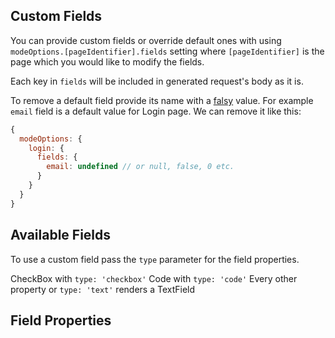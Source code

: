 
<Meta of={FieldStories} />


## Custom Fields
You can provide custom fields or override default ones with using `modeOptions.[pageIdentifier].fields`
setting where `[pageIdentifier]` is the page which you would like to modify the fields.

Each key in `fields` will be included in generated request's body as it is.

To remove a default field provide its name with a [falsy](https://developer.mozilla.org/en-US/docs/Glossary/Falsy) value.
For example `email` field is a default value for Login page. We can remove it like this:

```js
{
  modeOptions: {
    login: {
      fields: {
        email: undefined // or null, false, 0 etc.
      }
    }
  }
}
```

## Available Fields
To use a custom field pass the `type` parameter for the field properties.

CheckBox with `type: 'checkbox'`
Code with `type: 'code'`
Every other property or `type: 'text'` renders a TextField

## Field Properties

<div className="hide-controls-column">
  <ArgTypes sort="requiredFirst" of={FieldStories.default} />
</div>
